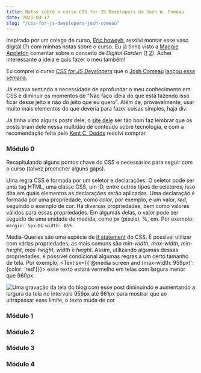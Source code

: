 ```yaml
---
title: Notas sobre o curso CSS for JS Developers do Josh W. Comeau
date: 2021-03-17
slug: "/css-for-js-developers-josh-comeau"
---
```




Inspirado por um colega de curso, [Eric howeyh](https://www.erichowey.dev/writing/notes-from-css-for-js-course/), resolvi montar esse vaso digital (?) com minhas notas sobre o curso. Eu já tinha visto a [Maggie Appleton](https://maggieappleton.com/garden-history) comentar sobre o conceito de *Digital Garden* ([1](https://joelhooks.com/digital-garden) [2](https://tomcritchlow.com/2019/02/17/building-digital-garden/)). Achei interessante a ideia e quis fazer o meu também!


Eu comprei o curso *[CSS for JS Developers](https://css-for-js.dev/)* que o [Josh Comeau](https://www.joshwcomeau.com/) [lançou essa semana](https://www.indiehackers.com/post/launched-my-first-course-earned-over-us-500-000-ama-4382405cd5).

Já estava sentindo a necessidade de aprofundar o meu conhecimento em CSS e diminuir os momentos de "Não faço ideia do que está fazendo isso ficar desse jeito e não do jeito que eu quero". Além de, provavelmente, usar muito mais elementos do que deveria para fazer coisas simples, haja div.

Já tinha visto alguns posts dele, o [site dele](https://www.joshwcomeau.com/) ser tão bom faz lembrar que os posts eram dele nessa multidão de conteúdo sobre tecnologia, e com a recomendação feita pelo [Kent C. Dodds](https://kentcdodds.com/) resolvi comprar.


### Módulo 0

Recapitulando alguns pontos chave do CSS e necessários para seguir com o curso (talvez preencher alguns gaps).

Uma regra CSS é formada por um seletor e declarações. O seletor pode ser uma tag HTML, uma classe CSS, um ID, entre outros tipos de seletores, isso dita em quais elementos as declarações serão aplicadas. Uma declaração é formada por uma propriedade, como *color*, por exemplo, e um valor, *red*, seguindo o exemplo de cor. Há diversas propriedades, bem como valores válidos para essas propriedades. Em algumas delas, o valor pode ser seguido de uma unidade de medida, como px (pixels), %, em. Por exemplo: `margin: 5px` ou `width: 85%`.

Media-Queries são uma espécie de [if statement](https://developer.mozilla.org/pt-BR/docs/Web/JavaScript/Reference/Statements/if...else) do CSS. É possível utilizar com várias propriedades, as mais comuns são *min-width*, *max-width*, *min-height*, *max-height*, *width* e *height*. Assim, utilizando algumas dessas propriedades, é possível condicional algumas regras a um certo tamanho de tela. Por exemplo, <Text sx={{'@media screen and (max-width: 959px)': {color: 'red'}}}> esse texto estará vermelho em telas com largura menor que 960px.</Text>
<div style={{textAlign: 'center'}}>
  <img src={gif} alt="Uma gravação da tela do blog com esse post diminuindo e aumentando a largura da tela no intervalo 959px até 961px para mostrar que ao ultrapassar esse limite, o texto muda de cor" width={600} style={{border: 'solid 3px white'}}/>
</div>

### Módulo 1
### Módulo 2
### Módulo 3
### Módulo 4





